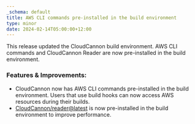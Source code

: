 ```yaml
---
_schema: default
title: AWS CLI commands pre-installed in the build environment
type: minor
date: 2024-02-14T05:00:00+12:00
---
```

This release updated the CloudCannon build environment. AWS CLI commands and CloudCannon Reader are now pre-installed in the build environment.

### Features & Improvements:

* CloudCannon now has AWS CLI commands pre-installed in the build environment. Users that use build hooks can now access AWS resources during their builds.
* <a href="https://github.com/CloudCannon/reader" target="_blank" rel="noopener">CloudCannon/reader@latest</a> is now pre-installed in the build environment to improve performance.